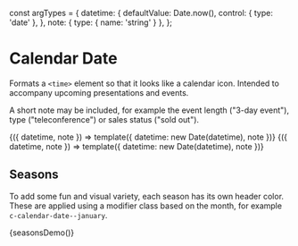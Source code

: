 const argTypes = {
  datetime: {
    defaultValue: Date.now(),
    control: { type: 'date' },
  },
  note: { type: { name: 'string' } },
};

<Meta title="Components/Calendar Date" />

# Calendar Date

Formats a `<time>` element so that it looks like a calendar icon. Intended to accompany upcoming presentations and events.

A short note may be included, for example the event length ("3-day event"), type ("teleconference") or sales status ("sold out").

<Canvas>
  <Story name="Basic" argTypes={argTypes}>
    {({ datetime, note }) => template({ datetime: new Date(datetime), note })}
  </Story>
  <Story name="With Note" argTypes={argTypes} args={{ note: '3-day event' }}>
    {({ datetime, note }) => template({ datetime: new Date(datetime), note })}
  </Story>
</Canvas>

## Seasons

To add some fun and visual variety, each season has its own header color. These are applied using a modifier class based on the month, for example `c-calendar-date--january`.

<Canvas>
  <Story name="Seasons">{seasonsDemo()}</Story>
</Canvas>
